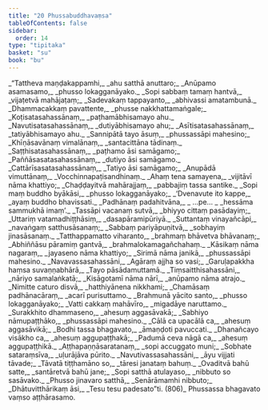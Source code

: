 ```yaml
---
title: "20 Phussabuddhavaṃsa"
tableOfContents: false
sidebar:
  order: 14
type: "tipitaka"
basket: "su"
book: "bu"
---
```



<DynamicBreadcrumb />

<Division number="1" book="bu" bookNo="21" page="346">

<Paragraph number="802" type="verses" book="bu">
_“Tattheva maṇḍakappamhi,_  
_ahu satthā anuttaro;_  
_Anūpamo asamasamo,_  
_phusso lokagganāyako._  

</Paragraph>

</Division>
<Division number="2" book="bu" bookNo="21" page="346">

<Paragraph number="803" type="verses" book="bu">
_Sopi sabbaṃ tamaṃ hantvā,_  
_vijaṭetvā mahājaṭaṃ;_  
_Sadevakaṃ tappayanto,_  
_abhivassi amatambunā._  

</Paragraph>

</Division>
<Division number="3" book="bu" bookNo="21" page="346">

<Paragraph number="804" type="verses" book="bu">
_Dhammacakkaṃ pavattente,_  
_phusse nakkhattamaṅgale;_  
_Koṭisatasahassānaṃ,_  
_paṭhamābhisamayo ahu._  

</Paragraph>

</Division>
<Division number="4" book="bu" bookNo="21" page="346">

<Paragraph number="805" type="verses" book="bu">
_Navutisatasahassānaṃ,_  
_dutiyābhisamayo ahu;_  
_Asītisatasahassānaṃ,_  
_tatiyābhisamayo ahu._  

</Paragraph>

</Division>
<Division number="5" book="bu" bookNo="21" page="346">

<Paragraph number="806" type="verses" book="bu">
_Sannipātā tayo āsuṃ,_  
_phussassāpi mahesino;_  
_Khīṇāsavānaṃ vimalānaṃ,_  
_santacittāna tādinaṃ._  

</Paragraph>

</Division>
<Division number="6" book="bu" bookNo="21" page="346">

<Paragraph number="807" type="verses" book="bu">
_Saṭṭhisatasahassānaṃ,_  
_paṭhamo āsi samāgamo;_  
_Paññāsasatasahassānaṃ,_  
_dutiyo āsi samāgamo._  

</Paragraph>

</Division>
<Division number="7" book="bu" bookNo="21" page="346">

<Paragraph number="808" type="verses" book="bu">
_Cattārīsasatasahassānaṃ,_  
_Tatiyo āsi samāgamo;_  
_Anupādā vimuttānaṃ,_  
_Vocchinnapaṭisandhinaṃ._  

</Paragraph>

</Division>
<Division number="8" book="bu" bookNo="21" page="346">

<Paragraph number="809" type="verses" book="bu">
_Ahaṃ tena samayena,_  
_vijitāvī nāma khattiyo;_  
_Chaḍḍayitvā mahārajjaṃ,_  
_pabbajiṃ tassa santike._  

</Paragraph>

</Division>
<Division number="9" book="bu" bookNo="21" page="346">

<Paragraph number="810" type="verses" book="bu">
_Sopi maṃ buddho byākāsi,_  
_phusso lokagganāyako;_  
_‘Dvenavute ito kappe,_  
_ayaṃ buddho bhavissati._  

</Paragraph>

</Division>
<Division number="10" book="bu" bookNo="21" page="346">

<Paragraph number="811" type="verses" book="bu">
_Padhānaṃ padahitvāna,_  
_ …pe… _  
_hessāma sammukhā imaṃ’._  

</Paragraph>

</Division>
<Division number="11" book="bu" bookNo="21" page="346">

<Paragraph number="812" type="verses" book="bu">
_Tassāpi vacanaṃ sutvā,_  
_bhiyyo cittaṃ pasādayiṃ;_  
_Uttariṃ vatamadhiṭṭhāsiṃ,_  
_dasapāramipūriyā._  

</Paragraph>

</Division>
<Division number="12" book="bu" bookNo="21" page="346">

<Paragraph number="813" type="verses" book="bu">
_Suttantaṃ vinayañcāpi,_  
_navaṅgaṃ satthusāsanaṃ;_  
_Sabbaṃ pariyāpuṇitvā,_  
_sobhayiṃ jinasāsanaṃ._  

</Paragraph>

</Division>
<Division number="13" book="bu" bookNo="21" page="346">

<Paragraph number="814" type="verses" book="bu">
_Tatthappamatto viharanto,_  
_brahmaṃ bhāvetva bhāvanaṃ;_  
_Abhiññāsu pāramiṃ gantvā,_  
_brahmalokamagañchahaṃ._  

</Paragraph>

</Division>
<Division number="14" book="bu" bookNo="21" page="347">

<Paragraph number="815" type="verses" book="bu">
_Kāsikaṃ nāma nagaraṃ,_  
_jayaseno nāma khattiyo;_  
_Sirimā nāma janikā,_  
_phussassāpi mahesino._  

</Paragraph>

</Division>
<Division number="15" book="bu" bookNo="21" page="347">

<Paragraph number="816" type="verses" book="bu">
_Navavassasahassāni,_  
_Agāraṃ ajjha so vasi;_  
_Garuḷapakkha haṃsa suvaṇṇabhārā,_  
_Tayo pāsādamuttamā._  

</Paragraph>

</Division>
<Division number="16" book="bu" bookNo="21" page="347">

<Paragraph number="817" type="verses" book="bu">
_Tiṃsaitthisahassāni,_  
_nāriyo samalaṅkatā;_  
_Kisāgotamī nāma nārī,_  
_anūpamo nāma atrajo._  

</Paragraph>

</Division>
<Division number="17" book="bu" bookNo="21" page="347">

<Paragraph number="818" type="verses" book="bu">
_Nimitte caturo disvā,_  
_hatthiyānena nikkhami;_  
_Chamāsaṃ padhānacāraṃ,_  
_acarī purisuttamo._  

</Paragraph>

</Division>
<Division number="18" book="bu" bookNo="21" page="347">

<Paragraph number="819" type="verses" book="bu">
_Brahmunā yācito santo,_  
_phusso lokagganāyako;_  
_Vatti cakkaṃ mahāvīro,_  
_migadāye naruttamo._  

</Paragraph>

</Division>
<Division number="19" book="bu" bookNo="21" page="347">

<Paragraph number="820" type="verses" book="bu">
_Surakkhito dhammaseno,_  
_ahesuṃ aggasāvakā;_  
_Sabhiyo nāmupaṭṭhāko,_  
_phussassāpi mahesino._  

</Paragraph>

</Division>
<Division number="20" book="bu" bookNo="21" page="347">

<Paragraph number="821" type="verses" book="bu">
_Cālā ca upacālā ca,_  
_ahesuṃ aggasāvikā;_  
_Bodhi tassa bhagavato,_  
_āmaṇḍoti pavuccati._  

</Paragraph>

</Division>
<Division number="21" book="bu" bookNo="21" page="347">

<Paragraph number="822" type="verses" book="bu">
_Dhanañcayo visākho ca,_  
_ahesuṃ aggupaṭṭhakā;_  
_Padumā ceva nāgā ca,_  
_ahesuṃ aggupaṭṭhikā._  

</Paragraph>

</Division>
<Division number="22" book="bu" bookNo="21" page="347">

<Paragraph number="823" type="verses" book="bu">
_Aṭṭhapaṇṇāsaratanaṃ,_  
_sopi accuggato muni;_  
_Sobhate sataraṃsīva,_  
_uḷurājāva pūrito._  

</Paragraph>

</Division>
<Division number="23" book="bu" bookNo="21" page="347">

<Paragraph number="824" type="verses" book="bu">
_Navutivassasahassāni,_  
_āyu vijjati tāvade;_  
_Tāvatā tiṭṭhamāno so,_  
_tāresi janataṃ bahuṃ._  

</Paragraph>

</Division>
<Division number="24" book="bu" bookNo="21" page="347">

<Paragraph number="825" type="verses" book="bu">
_Ovaditvā bahū satte,_  
_santāretvā bahū jane;_  
_Sopi satthā atulayaso,_  
_nibbuto so sasāvako._  

</Paragraph>

</Division>
<Division number="25" book="bu" bookNo="21" page="345">

<Paragraph number="826" type="verses" book="bu">
_Phusso jinavaro satthā,_  
_Senārāmamhi nibbuto;_  
_Dhātuvitthārikaṃ āsi,_  
_Tesu tesu padesato”ti. (806)_  


</Paragraph>
</Division>

<Paragraph number="827" type="center" book="bu">
Phussassa bhagavato vaṃso aṭṭhārasamo.
</Paragraph>